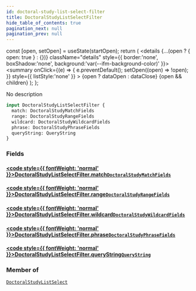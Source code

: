 ```yaml
---
id: doctoral-study-list-select-filter
title: DoctoralStudyListSelectFilter
hide_table_of_contents: true
pagination_next: null
pagination_prev: null
---
```







  const [open, setOpen] = useState(startOpen);
  return (
    <details {...(open ? { open: true } : {})} className="details" style={{ border:'none', boxShadow:'none', background:'var(--ifm-background-color)' }}>
      <summary
        onClick={(e) => {
          e.preventDefault();
          setOpen((open) => !open);
        }}
        style={{ listStyle:'none' }}
      >
      {open ? dataOpen : dataClose}
      </summary>
      {open && children}
    </details>
  );
};




No description


```graphql
input DoctoralStudyListSelectFilter {
  match: DoctoralStudyMatchFields
  range: DoctoralStudyRangeFields
  wildcard: DoctoralStudyWildcardFields
  phrase: DoctoralStudyPhraseFields
  queryString: QueryString
}
```




### Fields

#### [<code style={{ fontWeight: 'normal' }}>DoctoralStudyListSelectFilter.<b>match</b></code>](#)<Bullet />[`DoctoralStudyMatchFields`](/cris/inputs/doctoral-study-match-fields) <Badge class="secondary" text="input"/>
> 
> 

#### [<code style={{ fontWeight: 'normal' }}>DoctoralStudyListSelectFilter.<b>range</b></code>](#)<Bullet />[`DoctoralStudyRangeFields`](/cris/inputs/doctoral-study-range-fields) <Badge class="secondary" text="input"/>
> 
> 

#### [<code style={{ fontWeight: 'normal' }}>DoctoralStudyListSelectFilter.<b>wildcard</b></code>](#)<Bullet />[`DoctoralStudyWildcardFields`](/cris/inputs/doctoral-study-wildcard-fields) <Badge class="secondary" text="input"/>
> 
> 

#### [<code style={{ fontWeight: 'normal' }}>DoctoralStudyListSelectFilter.<b>phrase</b></code>](#)<Bullet />[`DoctoralStudyPhraseFields`](/cris/inputs/doctoral-study-phrase-fields) <Badge class="secondary" text="input"/>
> 
> 

#### [<code style={{ fontWeight: 'normal' }}>DoctoralStudyListSelectFilter.<b>queryString</b></code>](#)<Bullet />[`QueryString`](/cris/inputs/query-string) <Badge class="secondary" text="input"/>
> 
> 



### Member of

[`DoctoralStudyListSelect`](/cris/inputs/doctoral-study-list-select)  <Badge class="secondary" text="input"/>

